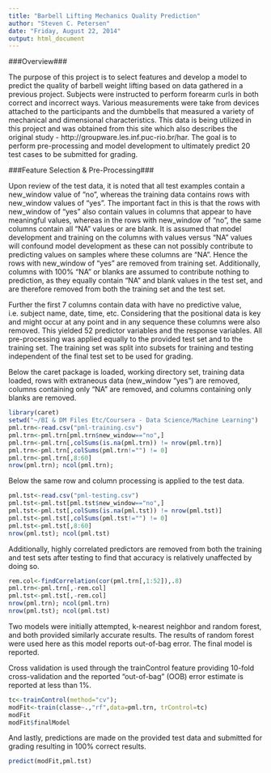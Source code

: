 ```yaml
---
title: "Barbell Lifting Mechanics Quality Prediction"
author: "Steven C. Petersen"
date: "Friday, August 22, 2014"
output: html_document
---
```


###Overview###

The purpose of this project is to select features and develop a model to predict the quality of barbell weight lifting based on data gathered in a previous project. Subjects were instructed to perform forearm curls in both correct and incorrect ways. Various measurements were take from devices attached to the participants and the dumbbells that measured a variety of mechanical and dimensional characteristics. This data is being utilized in this project and was obtained from this site which also describes the original study - http://groupware.les.inf.puc-rio.br/har. The goal is to perform pre-processing and model development to ultimately predict 20 test cases to be submitted for grading.

###Feature Selection & Pre-Processing###

Upon review of the test data, it is noted that all test examples contain a new_window value of "no", whereas the training data contains rows with new_window values of "yes". The important fact in this is that the rows with  new_window of "yes" also contain values in columns that appear to have meaningful values, whereas in the rows with new_window of "no", the same columns contain all "NA" values or are blank. It is assumed that model development  and training on the columns with values versus "NA" values will confound model development as these can not possibly contribute to predicting values on samples where these columns are "NA". Hence the rows with new_window of "yes" are removed from training set. Additionally, columns with 100% "NA" or blanks are assumed to contribute nothing to prediction, as they equally contain "NA" and blank values in the test set, and are therefore removed from both the training set and the test set.

Further the first 7 columns contain data with have no predictive value, i.e. subject name, date, time, etc. Considering that the positional data is key and might occur at any point and in any sequence these columns were also removed. This yielded 52 predictor variables and the response variables. All pre-processing was applied equally to the provided test set and to the training set. The training set was split into subsets for training and testing independent of the final test set to be used for grading.

Below the caret package is loaded, working directory set, training data loaded, rows with extraneous data (new_window "yes") are removed, columns containing only "NA" are removed, and columns containing only blanks are removed.

```r
library(caret)
setwd("~/BI & DM Files Etc/Coursera - Data Science/Machine Learning")
pml.trn<-read.csv("pml-training.csv")
pml.trn<-pml.trn[pml.trn$new_window=="no",]
pml.trn<-pml.trn[,colSums(is.na(pml.trn)) != nrow(pml.trn)]
pml.trn<-pml.trn[,colSums(pml.trn!="") != 0]
pml.trn<-pml.trn[,8:60]
nrow(pml.trn); ncol(pml.trn);
```

Below the same row and column processing is applied to the test data.

```r
pml.tst<-read.csv("pml-testing.csv")
pml.tst<-pml.tst[pml.tst$new_window=="no",]
pml.tst<-pml.tst[,colSums(is.na(pml.tst)) != nrow(pml.tst)]
pml.tst<-pml.tst[,colSums(pml.tst!="") != 0]
pml.tst<-pml.tst[,8:60]
nrow(pml.tst); ncol(pml.tst)
```

Additionally, highly correlated predictors are removed from both the training and test sets after testing to find that accuracy is relatively unaffected by doing so.

```r
rem.col<-findCorrelation(cor(pml.trn[,1:52]),.8)
pml.trn<-pml.trn[,-rem.col]
pml.tst<-pml.tst[,-rem.col]
nrow(pml.trn); ncol(pml.trn)
nrow(pml.tst); ncol(pml.tst)
```

Two models were initially attempted, k-nearest neighbor and random forest, and both provided similarly accurate results. The results of random forest were used here as this model reports out-of-bag error. The final model is reported.

Cross validation is used through the trainControl feature providing 10-fold cross-validation and the reported "out-of-bag" (OOB) error estimate is reported at less than 1%.

```r
tc<-trainControl(method="cv");
modFit<-train(classe~.,"rf",data=pml.trn, trControl=tc)
modFit
modFit$finalModel
```

And lastly, predictions are made on the provided test data and submitted for grading resulting in 100% correct results.

```r
predict(modFit,pml.tst)
```
